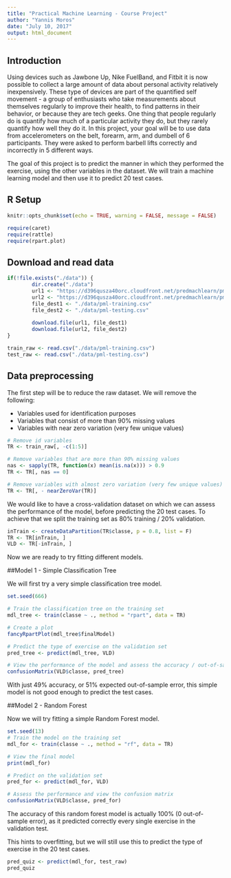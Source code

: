 ```yaml
---
title: "Practical Machine Learning - Course Project"
author: "Yannis Moros"
date: "July 10, 2017"
output: html_document
---
```



## Introduction

Using devices such as Jawbone Up, Nike FuelBand, and Fitbit it is now possible to collect a large amount of data about personal activity relatively inexpensively. These type of devices are part of the quantified self movement - a group of enthusiasts who take measurements about themselves regularly to improve their health, to find patterns in their behavior, or because they are tech geeks. One thing that people regularly do is quantify how much of a particular activity they do, but they rarely quantify how well they do it. In this project, your goal will be to use data from accelerometers on the belt, forearm, arm, and dumbell of 6 participants. They were asked to perform barbell lifts correctly and incorrectly in 5 different ways. 

The goal of this project is to predict the manner in which they performed the exercise, using 
the other variables in the dataset. We will train a machine learning model and then 
use it to predict 20 test cases.

## R Setup

```r
knitr::opts_chunk$set(echo = TRUE, warning = FALSE, message = FALSE)
```


```r
require(caret)
require(rattle)
require(rpart.plot)
```

## Download and read data

```r
if(!file.exists("./data")) {
        dir.create("./data")
        url1 <- "https://d396qusza40orc.cloudfront.net/predmachlearn/pml-training.csv"
        url2 <- "https://d396qusza40orc.cloudfront.net/predmachlearn/pml-testing.csv"
        file_dest1 <- "./data/pml-training.csv"
        file_dest2 <- "./data/pml-testing.csv"
        
        download.file(url1, file_dest1)
        download.file(url2, file_dest2)
}

train_raw <- read.csv("./data/pml-training.csv")
test_raw <- read.csv("./data/pml-testing.csv")
```

## Data preprocessing

The first step will be to reduce the raw dataset. We will remove the following:

* Variables used for identification purposes
* Variables that consist of more than 90% missing values
* Variables with near zero variation (very few unique values)

```r
# Remove id variables
TR <- train_raw[, -c(1:5)]

# Remove variables that are more than 90% missing values
nas <- sapply(TR, function(x) mean(is.na(x))) > 0.9
TR <- TR[, nas == 0]

# Remove variables with almost zero variation (very few unique values)
TR <- TR[, - nearZeroVar(TR)]
```

We would like to have a cross-validation dataset on which we can assess the 
performance of the model, before predicting the 20 test cases. To achieve that
we split the training set as 80% training / 20% validation. 

```r
inTrain <- createDataPartition(TR$classe, p = 0.8, list = F)
TR <- TR[inTrain, ]
VLD <- TR[-inTrain, ]
```

Now we are ready to try fitting different models.

##Model 1 - Simple Classification Tree

We will first try a very simple classification tree model.

```r
set.seed(666)

# Train the classification tree on the training set
mdl_tree <- train(classe ~ ., method = "rpart", data = TR)

# Create a plot
fancyRpartPlot(mdl_tree$finalModel)

# Predict the type of exercise on the validation set
pred_tree <- predict(mdl_tree, VLD)

# View the performance of the model and assess the accuracy / out-of-sample error.
confusionMatrix(VLD$classe, pred_tree)
```

With just 49% accuracy, or 51% expected out-of-sample error, this simple model
is not good enough to predict the test cases.

##Model 2 - Random Forest

Now we will try fitting a simple Random Forest model.

```r
set.seed(13)
# Train the model on the training set
mdl_for <- train(classe ~ ., method = "rf", data = TR)

# View the final model
print(mdl_for)

# Predict on the validation set
pred_for <- predict(mdl_for, VLD)

# Assess the performance and view the confusion matrix
confusionMatrix(VLD$classe, pred_for)
```

The accuracy of this random forest model is actually 100% (0 out-of-sample error), 
as it predicted correctly every single exercise in the validation test.

This hints to overfitting, but we will still use this to predict the type of 
exercise in the 20 test cases.

```r
pred_quiz <- predict(mdl_for, test_raw)
pred_quiz
```